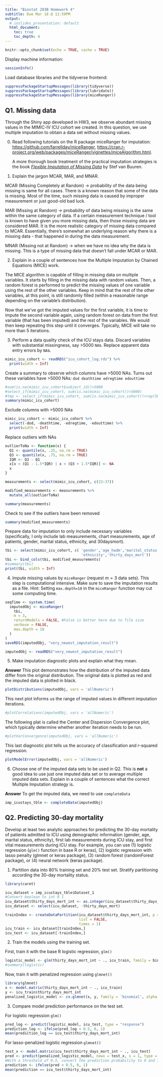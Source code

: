 ```yaml
---
title: "Biostat 203B Homework 4"
subtitle: Due Mar 18 @ 11:59PM
output:
  # ioslides_presentation: default
  html_document:
    toc: true
    toc_depth: 4
---
```


```r
knitr::opts_chunk$set(echo = TRUE, cache = TRUE)
```

Display machine information:
```r
sessionInfo()
```
Load database libraries and the tidyverse frontend:
```r
suppressPackageStartupMessages(library(tidyverse))
suppressPackageStartupMessages(library(lubridate))
suppressPackageStartupMessages(library(miceRanger))
```

## Q1. Missing data

Through the Shiny app developed in HW3, we observe abundant missing values in the MIMIC-IV ICU cohort we created. In this question, we use multiple imputation to obtain a data set without missing values.

0. Read following tutorials on the R package miceRanger for imputation: <https://github.com/farrellday/miceRanger>, <https://cran.r-project.org/web/packages/miceRanger/vignettes/miceAlgorithm.html>.

    A more thorough book treatment of the practical imputation strategies is the book [*_Flexible Imputation of Missing Data_*](https://stefvanbuuren.name/fimd/) by Stef van Buuren. 

1. Explain the jargon MCAR, MAR, and MNAR.

MCAR (Missing Completely at Random) -> probability of the data being missing is same for all cases. There is a known reason that some of the data is missing. Most of the time, such missing data is caused by improper measurement or just good-old bad luck.

MAR (Missing at Random) -> probability of data being missing is the same within the same category of data. If a certain measurement technique / tool is known to have given you more missing data, then those missing data are considered MAR. It is the more realistic category of missing data compared to MCAR. Essentially, there's somewhat an underlying reason why there is a missing data - that happened in during the data measurement.

MNAR (Missing not at Random) -> when we have no idea why the data is missing. This is a type of missing data that doesn't fall under MCAR or MAR. 

2. Explain in a couple of sentences how the Multiple Imputation by Chained Equations (MICE) work.

The MICE algorithm is capable of filling in missing data on multiple variables. It starts by filling in the missing data with random values. Then, a random forest is performed to predict the missing values of one variable using the rest of the other variables. Keep in mind that the rest of the other variables, at this point, is still randomly filled (within a reasonable range depending on the variable's distribution).

Now that we've got the imputed values for the first variable, it is time to impute the second variable again, using random forest on data from the first variable (that has been imputed) and the rest of the variables. We would then keep repeating this step until it converges. Typically, MICE will take no more than 5 iterations.

3. Perform a data quality check of the ICU stays data. Discard variables with substantial missingness, say >5000 `NA`s. Replace apparent data entry errors by `NA`s.

```r
mimic_icu_cohort <- readRDS("icu_cohort_log.rds") %>% 
  print(width = Inf)
```

Create a summary to observe which columns have >5000 NAs. Turns out these variables have >5000 NAs: `dod deathtime edregtime edouttime`
```r
#sum(is.na(mimic_icu_cohort$subject_id))>5000
#select_if(mimic_icu_cohort, sum(is.na(mimic_icu_cohort))>5000)
#tmp <- select_if(mimic_icu_cohort, sum(is.na(mimic_icu_cohort))>rep(5000,43))
summary(mimic_icu_cohort)
```

Exclude columns with >5000 NAs
```r
mimic_icu_cohort <- mimic_icu_cohort %>% 
  select(-dod, -deathtime, -edregtime, -edouttime) %>% 
  print(width = Inf)
```

Replace outliers with NAs
```r

outlierToNa <- function(x) {
  Q1 <- quantile(x, .25, na.rm = TRUE)
  Q3 <- quantile(x, .75, na.rm = TRUE)
  IQR <- Q3 - Q1
  x[x < (Q1 - 1.5*IQR) | x > (Q3 + 1.5*IQR)] <- NA
  x
}

measurements <- select(mimic_icu_cohort, c(23:37))

modified_measurements <- measurements %>% 
  mutate_all(outlierToNa)

summary(measurements)
```

Check to see if the outliers have been removed
```r
summary(modified_measurements)
```

Prepare data for imputation to only include necessary variables (specifically, I only include lab measurements, chart measurements, age of patients, gender, marital status, ethnicity, and 30daysmort).
```r
tbi <- select(mimic_icu_cohort, c( 'gender','age_hadm','marital_status',
                                   'ethnicity','thirty_days_mort'))
tbi <- bind_cols(tbi, modified_measurements)
#summary(tbi)
print(tbi, width = Inf)
```
4. Impute missing values by `miceRanger` (request $m=3$ data sets). This step is computational intensive. Make sure to save the imputation results as a file. Hint: Setting `max.depth=10` in the `miceRanger` function may cut some computing time.

```r
seqTime <- system.time(
  imputedObj <- miceRanger(
    tbi,
    m = 3,
    returnModels = FALSE, #False is better here due to file size
    verbose = FALSE,
    max.depth = 10
  )
)
saveRDS(imputedObj, "very_newest_imputation_result") 
```

```r
imputedObj <- readRDS("very_newest_imputation_result")
```


5. Make imputation diagnostic plots and explain what they mean.

**Answer**
This plot demonstrates how the distribution of the imputed data differ from the original distribution. The original data is plotted as red and the imputed data is plotted in black.
```r
plotDistributions(imputedObj, vars = 'allNumeric')
```

This next plot informs us the range of imputed values in different imputation iterations.
```r
#plotCorrelations(imputedObj, vars = 'allNumeric')
```
The following plat is called the Center and Dispersion Convergence plot, which typically determine whether another iteration needs to be run. 
```r
#plotVarConvergence(imputedObj, vars = 'allNumeric')
```
This last diagnostic plot tells us the accuracy of classification and r-squared regression.
```r
plotModelError(imputedObj, vars = 'allNumeric')
```

6. Choose one of the imputed data sets to be used in Q2. This is **not** a good idea to use just one imputed data set or to average multiple imputed data sets. Explain in a couple of sentences what the correct Multiple Imputation strategy is.

**Answer**
To get the imputed data, we need to use `completeData`
```r
imp_icustays_tble <- completeData(imputedObj)
```

## Q2. Predicting 30-day mortality

Develop at least two analytic approaches for predicting the 30-day mortality of patients admitted to ICU using demographic information (gender, age, marital status, ethnicity), first lab measurements during ICU stay, and first vital measurements during ICU stay. For example, you can use (1) logistic regression (`glm()` function in base R or keras), (2) logistic regression with lasso penalty (glmnet or keras package), (3) random forest (randomForest package), or (4) neural network (keras package).

1. Partition data into 80% training set and 20% test set. Stratify partitioning according the 30-day mortality status.

```r
library(caret)
```

```r
icu_dataset = imp_icustays_tble$Dataset_1
#Convert boolean to int 0 1
icu_dataset$thirty_days_mort_int <- as.integer(icu_dataset$thirty_days_mort)
icu_dataset <- select(icu_dataset, -thirty_days_mort)

trainIndex <- createDataPartition(icu_dataset$thirty_days_mort_int, p = .8,
                                  list = FALSE,
                                  times = 1)
icu_train <- icu_dataset[trainIndex,]
icu_test <- icu_dataset[-trainIndex,]
```

2. Train the models using the training set.

First, train it with the base R logistic regression, `glm()`
```r
logistic_model <- glm(thirty_days_mort_int ~ ., icu_train, family = binomial)
#summary(logistic)
```

Now, train it with penalized regression using `glmnet()`
```r
library(glmnet)
x <- model.matrix(thirty_days_mort_int ~ ., icu_train)
y <- icu_train$thirty_days_mort_int
penalized_logistic_model <- cv.glmnet(x, y, family = 'binomial', alpha = 1)
```

3. Compare model prediction performance on the test set.

For logistic regression `glm()`
```r
pred_log <- predict(logistic_model, icu_test, type = "response")
prediction_log <- ifelse(pred_log < 0.5, 0, 1)
mean(prediction_log == icu_test$thirty_days_mort_int)
```

For lasso-penalized logistic regression `glmnet()`
```r
test_x <- model.matrix(icu_test$thirty_days_mort_int ~ ., icu_test)
pred <- predict(penalized_logistic_model, newx = test_x, s = 1, type = "response")
#With a threshold of 0.5, convert the prediction probability to 0 and 1
prediction <- ifelse(pred < 0.5, 0, 1)
mean(prediction == icu_test$thirty_days_mort_int)
```
